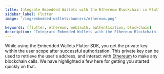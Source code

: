 ```yaml
---
title: Integrate Embedded Wallets with the Ethereum Blockchain in Flutter
sidebar_label: Flutter
image: '/img/embedded-wallets/banners/ethereum.png'

keywords: [flutter, ethereum, web3auth, authentication, blockchain]
description: 'Integrate Embedded Wallets with the Ethereum Blockchain in Flutter | Embedded Wallets'
---
```



<SEO
  title="Integrate Embedded Wallets with the Ethereum Blockchain in Flutter"
  description="Integrate Embedded Wallets with the Ethereum Blockchain in Flutter | Embedded Wallets"
  image="https://docs.metamask.io/img/embedded-wallets/banners/ethereum.png"
  slug="/embedded-wallets/connect-blockchain/evm/ethereum/flutter"
/>

While using the Embedded Wallets Flutter SDK, you get the private key within the user scope after successful authorization. This private key can be used to retrieve the user's address, and interact with [Ethereum](https://ethereum.org/) to make any blockchain calls. We have highlighted a few here for getting you started quickly on that.

<EVMInteraction />
